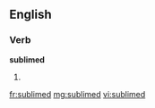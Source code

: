 ==English==

===Verb===
'''sublimed'''

# {{past of|sublime}}

[[fr:sublimed]]
[[mg:sublimed]]
[[vi:sublimed]]